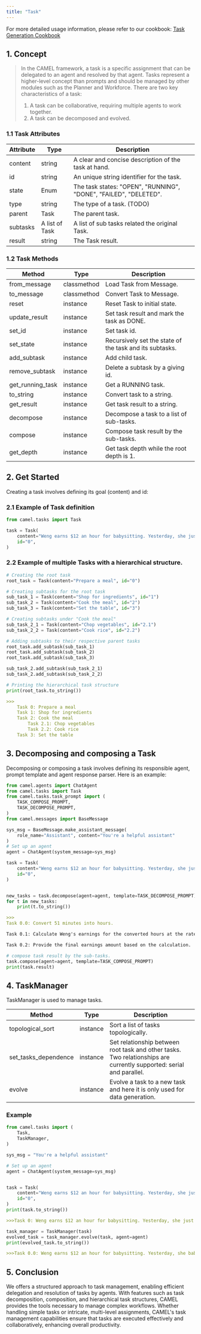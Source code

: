 ```yaml
---
title: "Task"
---
```


For more detailed usage information, please refer to our cookbook: [Task Generation Cookbook](../cookbooks/task_generation.ipynb)

## 1. Concept
> In the CAMEL framework, a task is a specific assignment that can be delegated to an agent and resolved by that agent. Tasks represent a higher-level concept than prompts and should be managed by other modules such as the Planner and Workforce. There are two key characteristics of a task: 
> 1. A task can be collaborative, requiring multiple agents to work together. 
> 2. A task can be decomposed and evolved.

### 1.1 Task Attributes

| Attribute | Type | Description |
| ----- | ----- | ----- |
| content | string | A clear and concise description of the task at hand. |
| id | string | An unique string identifier for the task. |
| state | Enum | The task states:  "OPEN", "RUNNING", "DONE", "FAILED", "DELETED". |
| type | string | The type of a task. (TODO) |
| parent | Task | The parent task. |
| subtasks | A list of Task | A list of sub tasks related the original Task. |
| result | string | The Task result. |

### 1.2 Task Methods

| Method | Type | Description |
| ----- | ----- | ----- |
| from_message | classmethod | Load Task from Message. |
| to_message | classmethod | Convert Task to Message. |
| reset | instance | Reset Task to initial state. |
| update_result | instance | Set task result and mark the task as DONE. |
| set_id | instance | Set task id. |
| set_state | instance | Recursively set the state of the task and its subtasks. |
| add_subtask | instance | Add child task. |
| remove_subtask | instance | Delete a subtask by a giving id. |
| get_running_task | instance | Get a RUNNING task. |
| to_string | instance | Convert task to a string. |
| get_result | instance | Get task result to a string. |
| decompose | instance | Decompose a task to a list of sub-tasks. |
| compose | instance | Compose task result by the sub-tasks. |
| get_depth | instance | Get task depth while the root depth is 1. |

## 2. Get Started

Creating a task involves defining its goal (content) and id:

### 2.1 Example of Task definition

```python
from camel.tasks import Task

task = Task(
    content="Weng earns $12 an hour for babysitting. Yesterday, she just did 51 minutes of babysitting. How much did she earn?",
    id="0",
)
```

### 2.2 Example of multiple Tasks with a hierarchical structure.

```python
# Creating the root task
root_task = Task(content="Prepare a meal", id="0")

# Creating subtasks for the root task
sub_task_1 = Task(content="Shop for ingredients", id="1")
sub_task_2 = Task(content="Cook the meal", id="2")
sub_task_3 = Task(content="Set the table", id="3")

# Creating subtasks under "Cook the meal"
sub_task_2_1 = Task(content="Chop vegetables", id="2.1")
sub_task_2_2 = Task(content="Cook rice", id="2.2")

# Adding subtasks to their respective parent tasks
root_task.add_subtask(sub_task_1)
root_task.add_subtask(sub_task_2)
root_task.add_subtask(sub_task_3)

sub_task_2.add_subtask(sub_task_2_1)
sub_task_2.add_subtask(sub_task_2_2)

# Printing the hierarchical task structure
print(root_task.to_string())
```

```markdown
>>>
    Task 0: Prepare a meal
    Task 1: Shop for ingredients
    Task 2: Cook the meal
        Task 2.1: Chop vegetables
        Task 2.2: Cook rice
    Task 3: Set the table
```

## 3. Decomposing and composing a Task

Decomposing or composing a task involves defining its responsible agent, prompt template and agent response parser. Here is an example:

```python
from camel.agents import ChatAgent
from camel.tasks import Task
from camel.tasks.task_prompt import (
    TASK_COMPOSE_PROMPT,
    TASK_DECOMPOSE_PROMPT,
)
from camel.messages import BaseMessage

sys_msg = BaseMessage.make_assistant_message(
    role_name="Assistant", content="You're a helpful assistant"
)
# Set up an agent
agent = ChatAgent(system_message=sys_msg)

task = Task(
    content="Weng earns $12 an hour for babysitting. Yesterday, she just did 51 minutes of babysitting. How much did she earn?",
    id="0",
)


new_tasks = task.decompose(agent=agent, template=TASK_DECOMPOSE_PROMPT)
for t in new_tasks:
    print(t.to_string())
```

```markdown
>>>
Task 0.0: Convert 51 minutes into hours.

Task 0.1: Calculate Weng's earnings for the converted hours at the rate of $12 per hour.

Task 0.2: Provide the final earnings amount based on the calculation.
```

```python
# compose task result by the sub-tasks.
task.compose(agent=agent, template=TASK_COMPOSE_PROMPT)
print(task.result)
```

## 4. TaskManager

TaskManager is used to manage tasks.

| Method | Type | Description |
| ----- | ----- | ----- |
| topological_sort | instance | Sort a list of tasks topologically. |
| set_tasks_dependence | instance | Set relationship between root task and other tasks. Two relationships are currently supported: serial and parallel. |
| evolve | instance | Evolve a task to a new task and here it is only used for data generation. |


### Example

```python
from camel.tasks import (
    Task,
    TaskManager,
)

sys_msg = "You're a helpful assistant"

# Set up an agent
agent = ChatAgent(system_message=sys_msg)


task = Task(
    content="Weng earns $12 an hour for babysitting. Yesterday, she just did 51 minutes of babysitting. How much did she earn?",
    id="0",
)
print(task.to_string())
```

```markdown
>>>Task 0: Weng earns $12 an hour for babysitting. Yesterday, she just did 51 minutes of babysitting. How much did she earn?
```

```python
task_manager = TaskManager(task)
evolved_task = task_manager.evolve(task, agent=agent)
print(evolved_task.to_string())
```

```markdown
>>>Task 0.0: Weng earns $12 an hour for babysitting. Yesterday, she babysat for 1 hour and 45 minutes. If she also received a $5 bonus for exceptional service, how much did she earn in total for that day?
```

## 5. Conclusion
We offers a structured approach to task management, enabling efficient delegation and resolution of tasks by agents. With features such as task decomposition, composition, and hierarchical task structures, CAMEL provides the tools necessary to manage complex workflows. Whether handling simple tasks or intricate, multi-level assignments, CAMEL's task management capabilities ensure that tasks are executed effectively and collaboratively, enhancing overall productivity.